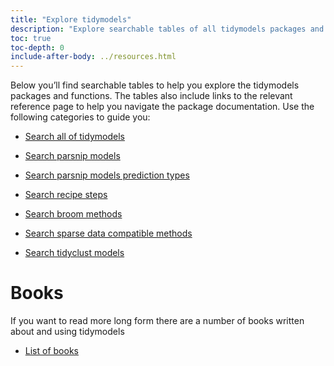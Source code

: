```yaml
---
title: "Explore tidymodels"
description: "Explore searchable tables of all tidymodels packages and functions."
toc: true
toc-depth: 0
include-after-body: ../resources.html
---
```


Below you'll find searchable tables to help you explore the tidymodels packages and functions. The tables also include links to the relevant reference page to help you navigate the package documentation. Use the following categories to guide you:

* [Search all of tidymodels](all/index.qmd)

* [Search parsnip models](parsnip/index.qmd)

* [Search parsnip models prediction types](parsnip_pred_types/index.qmd)

* [Search recipe steps](recipes/index.qmd)

* [Search broom methods](broom/index.qmd)

* [Search sparse data compatible methods](sparse/index.qmd)

* [Search tidyclust models](tidyclust/index.qmd)

# Books

If you want to read more long form there are a number of books written about and using tidymodels

* [List of books](../books/index.qmd)
